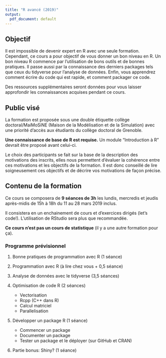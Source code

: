 ```yaml
---
title: "R avancé (2019)"
output:
  pdf_document: default
---
```


## Objectif

Il est impossible de devenir expert en R avec une seule formation.
Cependant, ce cours a pour objectif de vous donner un bon niveau en R.
Un bon niveau R commence par l'utilisation de bons outils et de bonnes pratiques.
Il passe aussi par la connaissance des derniers packages tels que ceux du tidyverse pour l'analyse de données. Enfin, vous apprendrez comment écrire du code qui est rapide, et comment packager ce code.

Des ressources supplémentaires seront données pour vous laisser approfondir les connaissances acquises pendant ce cours.


## Public visé

La formation est proposée sous une double étiquette collège doctoral/MaiMoSiNE (Maison de la Modélisation et de la Simulation) avec une priorité d'accès aux étudiants du collège doctoral de Grenoble. 

**Une connaissance de base de R est requise.** Un module "Introduction à R" devrait être proposé avant celui-ci. 

Le choix des participants se fait sur la base de la description des motivations des inscrits, elles nous permettent d'évaluer la cohérence entre ces motivations et les objectifs de la formation. Il est donc conseillé de lire soigneusement ces objectifs et de décrire vos motivations de façon précise.

## Contenu de la formation

Ce cours se composera de **9 séances de 3h** les lundis, mercredis et jeudis après-midis de 15h à 18h du 11 au 28 mars 2019 inclus. 

Il consistera en un enchainement de cours et d'exercices dirigés (let's code!). 
L'utilisation de RStudio sera plus que recommandée.

**Ce cours n'est pas un cours de statistique** (il y a une autre formation pour ça).

### Programme prévisionnel

1. Bonne pratiques de programmation avec R (1 séance)

1. Programmation avec R (à lire chez vous + 0,5 séance)

2. Analyse de données avec le tidyverse (3,5 séances)

3. Optimisation de code R (2 séances)
    - Vectorisation
    - Rcpp (C++ dans R)
    - Calcul matriciel
    - Parallelisation

4. Développer un package R (1 séance)
    - Commencer un package
    - Documenter un package
    - Tester un package et le déployer (sur GitHub et CRAN)

5. Partie bonus: Shiny? (1 séance)
